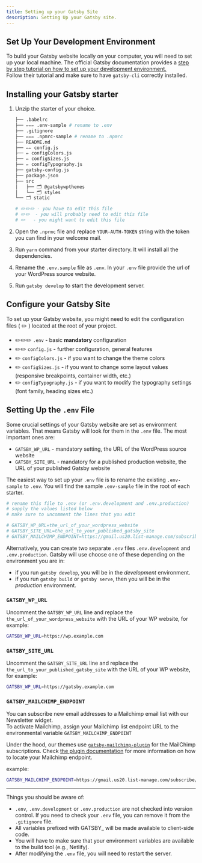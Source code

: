 ```yaml
---
title: Setting up your Gatsby Site
description: Setting Up your Gatsby site.
---
```


## Set Up Your Development Environment

To build your Gatsby website locally on your computer, you will need to set up your local machine. The official Gatsby documentation provides a <a href="https://www.gatsbyjs.org/tutorial/part-zero/" target="_blank" rel="noopener noreferrer">step by step tutorial on how to set up your development environment.</a>  
Follow their tutorial and make sure to have `gatsby-cli` correctly installed.

## Installing your Gatsby starter

1. Unzip the starter of your choice.

   ```bash title=Starter structure copy=false
   ├── .babelrc
   ├── ✏️✏️✏️ .env-sample # rename to .env
   ├── .gitignore
   ├── ✏️✏️✏️ .npmrc-sample # rename to .npmrc
   ├── README.md
   ├── ✏️✏️ config.js
   ├── ✏️ configColors.js
   ├── ✏️ configSizes.js
   ├── ✏️ configTypography.js
   ├── gatsby-config.js
   ├── package.json
   ├── src
   │   ├── 🗂 @gatsbywpthemes
   │   └── 🗂 styles
   └── 🗂 static

   # ✏️✏️✏️ - you have to edit this file
   # ✏️✏️  - you will probably need to edit this file
   # ✏️   - you might want to edit this file
   ```

2. Open the `.nprmc` file and replace `YOUR-AUTH-TOKEN` string with the token you can find in your welcome mail.
3. Run `yarn` command from your starter directory. It will install all the dependencies.
4. Rename the `.env.sample` file as `.env`. In your `.env` file provide the url of your WordPress source website.
5. Run `gatsby develop` to start the development server.

## Configure your Gatsby Site

To set up your Gatsby website, you might need to edit the configuration files ( ✏️ ) located at the root of your project.

- ✏️✏️✏️ `.env` - basic **mandatory** configuration
- ✏️✏️ `config.js` - further configuration, general features
- ✏️ `configColors.js` - if you want to change the theme colors
- ✏️ `configSizes.js` - if you want to change some layout values (responsive breakpoints, container width, etc.)
- ✏️ `configTypography.js` - if you want to modify the typography settings (font family, heading sizes etc.)

## Setting Up the `.env` File

Some crucial settings of your Gatsby website are set as environment variables. That means Gatsby will look for them in the `.env` file. The most important ones are:

- `GATSBY_WP_URL` - mandatory setting, the URL of the WordPress source website
- `GATSBY_SITE_URL` - mandatory for a published production website, the URL of your published Gatsby website

The easiest way to set up your `.env` file is to rename the existing `.env-sample` to `.env`. You will find the sample `.env-sample` file in the root of each starter.

```sh title=.env-sample
# rename this file to .env (or .env.development and .env.production)
# supply the values listed below
# make sure to uncomment the lines that you edit

# GATSBY_WP_URL=the_url_of_your_wordpress_website
# GATSBY_SITE_URL=the_url_to_your_published_gatsby_site
# GATSBY_MAILCHIMP_ENDPOINT=https://gmail.us20.list-manage.com/subscribe/post?u={your_value}&amp;id={your_id}
```

Alternatively, you can create two separate `.env` files `.env.development` and `.env.production`. Gatsby will use choose one of these depending on the environment you are in:

- if you run `gatsby develop`, you will be in the _development_ environment.
- if you run `gatsby build` or `gatsby serve`, then you will be in the _production_ environment.

### `GATSBY_WP_URL`

Uncomment the `GATSBY_WP_URL` line and replace the `the_url_of_your_wordpress_website` with the URL of your WP website, for example:

```sh title=.env
GATSBY_WP_URL=https://wp.example.com
```

### `GATSBY_SITE_URL`

Uncomment the `GATSBY_SITE_URL` line and replace the `the_url_to_your_published_gatsby_site` with the URL of your WP website, for example:

```sh title=.env
GATSBY_WP_URL=https://gatsby.example.com
```

### `GATSBY_MAILCHIMP_ENDPOINT`

You can subscribe new email addresses to a Mailchimp email list with our Newsletter widget.  
To activate Mailchimp, assign your Mailchimp list endpoint URL to the environmental variable `GATSBY_MAILCHIMP_ENDPOINT`

Under the hood, our themes use [`gatsby-mailchimp-plugin`](https://www.gatsbyjs.org/packages/gatsby-plugin-mailchimp) for the MailChimp subscriptions.
Check [the plugin documentation](https://www.gatsbyjs.org/packages/gatsby-plugin-mailchimp/#mailchimp-endpoint) for more information on how to locate your Mailchimp endpoint.

example:

```sh title=.env
GATSBY_MAILCHIMP_ENDPOINT=https://gmail.us20.list-manage.com/subscribe/post?u=xxxyyyzzz&amp;id=xxyyzz
```

---

Things you should be aware of:

- `.env`, `.env.development` or `.env.production` are not checked into version control. If you need to check your `.env` file, you can remove it from the `.gitignore` file.
- All variables prefixed with GATSBY\_ will be made available to client-side code.
- You will have to make sure that your environment variables are available to the build tool (e.g., Netlify).
- After modifying the `.env` file, you will need to restart the server.
